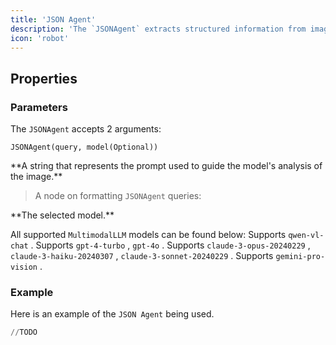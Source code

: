 ```yaml
---
title: 'JSON Agent'
description: 'The `JSONAgent` extracts structured information from images.'
icon: 'robot'
---
```


## Properties
### Parameters

The `JSONAgent` accepts 2 arguments: 

```
JSONAgent(query, model(Optional))
```

<ResponseField name="query" required>
  **A string that represents the prompt used to guide the model's analysis of the image.**

  > A node on formatting `JSONAgent` queries:
  > 
</ResponseField>

<ResponseField name="model" type="MultimodalLLM">
  **The selected model.** 
  
  All supported `MultimodalLLM` models can be found below: 
  <Expandable title="Supported MultimodalLLMs">
    <ResponseField name="QwenVL()" type="MultimodalLLM (Default)">
      Supports `qwen-vl-chat` .
    </ResponseField>
    <ResponseField name="GPT4Vision()" type="MultimodalLLM">
      Supports `gpt-4-turbo` , `gpt-4o` .
    </ResponseField>
    <ResponseField name="Claude()" type="MultimodalLLM">
      Supports `claude-3-opus-20240229` , `claude-3-haiku-20240307` , `claude-3-sonnet-20240229` .
    </ResponseField>
    <ResponseField name="Gemini()" type="MultimodalLLM">
      Supports `gemini-pro-vision` .
    </ResponseField>

  </Expandable>
</ResponseField>


### Example
Here is an example of the `JSON Agent` being used.

```python example.py
//TODO
```
